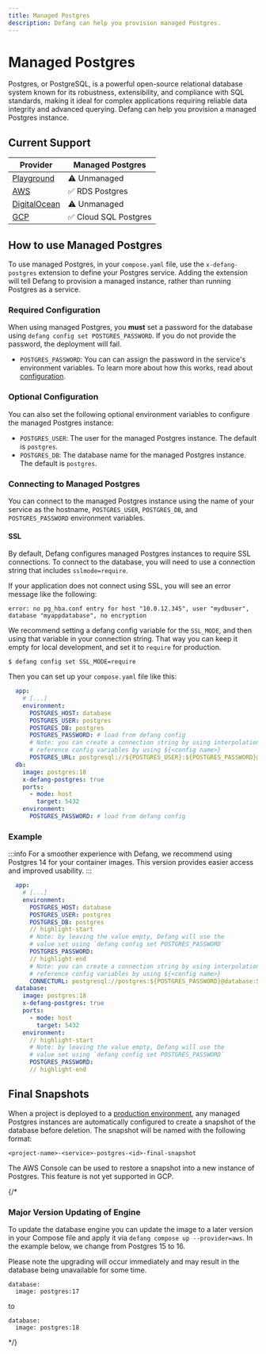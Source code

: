```yaml
---
title: Managed Postgres
description: Defang can help you provision managed Postgres.
---
```


# Managed Postgres

Postgres, or PostgreSQL, is a powerful open-source relational database system known for its robustness, extensibility, and compliance with SQL standards, making it ideal for complex applications requiring reliable data integrity and advanced querying. Defang can help you provision a managed Postgres instance.

## Current Support

| Provider | Managed Postgres |
| --- | --- |
| [Playground](/docs/providers/playground#managed-services) | ⚠️ Unmanaged |
| [AWS](/docs/providers/aws#managed-storage) | ✅ RDS Postgres |
| [DigitalOcean](/docs/providers/digitalocean#future-improvements) | ⚠️ Unmanaged |
| [GCP](/docs/providers/gcp#managed-storage) | ✅ Cloud SQL Postgres |

## How to use Managed Postgres

To use managed Postgres, in your `compose.yaml` file, use the `x-defang-postgres` extension to define your Postgres service. Adding the extension will tell Defang to provision a managed instance, rather than running Postgres as a service.

### Required Configuration

When using managed Postgres, you **must** set a password for the database using `defang config set POSTGRES_PASSWORD`. If you do not provide the password, the deployment will fail.

- `POSTGRES_PASSWORD`: You can can assign the password in the service's environment variables. To learn more about how this works, read about [configuration](../configuration.md).

### Optional Configuration

You can also set the following optional environment variables to configure the managed Postgres instance:

- `POSTGRES_USER`: The user for the managed Postgres instance. The default is `postgres`.
- `POSTGRES_DB`: The database name for the managed Postgres instance. The default is `postgres`.

### Connecting to Managed Postgres

You can connect to the managed Postgres instance using the name of your service as the hostname, `POSTGRES_USER`, `POSTGRES_DB`, and `POSTGRES_PASSWORD` environment variables.

#### SSL

By default, Defang configures managed Postgres instances to require SSL connections. To connect to the database, you will need to use a connection string that includes `sslmode=require`.

If your application does not connect using SSL, you will see an error message like the following:

```
error: no pg_hba.conf entry for host "10.0.12.345", user "mydbuser", database "myappdatabase", no encryption
```

We recommend setting a defang config variable for the `SSL_MODE`, and then using that variable in your connection string. That way you can keep it empty for local development, and set it to `require` for production.

```
$ defang config set SSL_MODE=require
```
Then you can set up your `compose.yaml` file like this:
```yaml
  app:
    # [...]
    environment:
      POSTGRES_HOST: database
      POSTGRES_USER: postgres
      POSTGRES_DB: postgres
      POSTGRES_PASSWORD: # load from defang config
      # Note: you can create a connection string by using interpolation,
      # reference config variables by using ${<config name>}
      POSTGRES_URL: postgresql://${POSTGRES_USER}:${POSTGRES_PASSWORD}@db:5432/${POSTGRES_DB}?sslmode=${SSL_MODE}
  db:
    image: postgres:18
    x-defang-postgres: true
    ports:
      - mode: host
        target: 5432
    environment:
      POSTGRES_PASSWORD: # load from defang config
```

### Example

:::info
For a smoother experience with Defang, we recommend using Postgres 14 for your container images. This version provides easier access and improved usability.
:::

```yaml
  app:
    # [...]
    environment:
      POSTGRES_HOST: database
      POSTGRES_USER: postgres
      POSTGRES_DB: postgres
      // highlight-start
      # Note: by leaving the value empty, Defang will use the
      # value set using `defang config set POSTGRES_PASSWORD`
      POSTGRES_PASSWORD:
      // highlight-end
      # Note: you can create a connection string by using interpolation,
      # reference config variables by using ${<config name>}
      CONNECTURL: postgresql://postgres:${POSTGRES_PASSWORD}@database:5432/postgres?sslmode=require
  database:
    image: postgres:18
    x-defang-postgres: true
    ports:
      - mode: host
        target: 5432
    environment:
      // highlight-start
      # Note: by leaving the value empty, Defang will use the
      # value set using `defang config set POSTGRES_PASSWORD`
      POSTGRES_PASSWORD:
      // highlight-end

```

## Final Snapshots

When a project is deployed to a [production environment](/docs/concepts/deployment-modes), any managed Postgres instances are automatically configured to create a snapshot of the database before deletion. The snapshot will be named with the following format:

`
<project-name>-<service>-postgres-<id>-final-snapshot
`

The AWS Console can be used to restore a snapshot into a new instance of Postgres. This feature is not yet supported in GCP.

{/*
### Major Version Updating of Engine

To update the database engine you can update the image to a later version in your Compose file and apply it via ```defang compose up --provider=aws```. In the example below, we change from Postgres 15 to 16.

Please note the upgrading will occur immediately and may result in the database being unavailable for some time.

```
database:
  image: postgres:17
```

to

```
database:
  image: postgres:18
```
 */}
